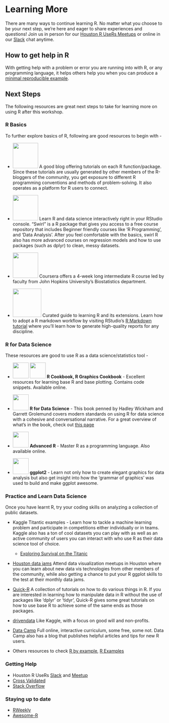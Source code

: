 # Learning More

There are many ways to continue learning R.  No matter what you choose to be your next step, we're here and eager to share experiences and questions!  Join us in person for our [Houston R UseRs Meetups](http://www.meetup.com/houstonr/) or online in our [Slack](https://hrug-slack.herokuapp.com/) chat anytime.

## How to get help in R

With getting help with a problem or error you are running into with R, or any programming language, it helps others help you when you can produce a [minimal reproducible example](http://stackoverflow.com/questions/5963269/how-to-make-a-great-r-reproducible-example).

[//]: <> ( will go through and example of making a minimal reproducible example starting from a problem, talk about stackoverflow, and other ways to get help, how to search for answers, ?help, vignettes, etc. )


## Next Steps

[//]: <> ( If you have a specific project where R is useful, or existing datasets you're wanting to explore, we recommend using R with them, and )

The following resources are great next steps to take for learning more on using R after this workshop.

### R Basics 

To further explore basics of R, following are good resources to begin with  - 

* <a href="https://www.r-bloggers.com/how-to-learn-r-2/" target="_blank">  <img src="https://www.r-bloggers.com/wp-content/uploads/2016/04/R_02_2016-05-01.png" style="width:80px"></a>
 A good blog offering tutorials on each R function/package. Since these tutorials are usually generated by other members of the R-bloggers of the community, you get exposure to different R programming conventions and methods of problem-solving. It also operates as a platform for R users to connect.
* <a href="http://swirlstats.com/" target="_blank">  <img src="http://swirlstats.com/images/swirl_new_large_final.png" style="width:80px"></a>
Learn R and data science interactively right in your RStudio console. "Swirl" is a R package that gives you access to a free course repository that includes Beginner friendly courses like 'R Programming', and 'Data Analysis'. After you feel comfortable with the basics, swirl R also has more advanced courses on regression models and how to use packages (such as dplyr) to clean, messy datasets. 

* <a href="https://www.coursera.org/learn/r-programming" target="_blank">  <img src="http://brickingtips.com/wp-content/uploads/2015/01/coursera.png" style="width:80px"></a>
Coursera offers a 4-week long intermediate R course led by faculty from John Hopkins University's Biostatistics department. 
* <a href="https://www.rstudio.com/online-learning/" target="_blank">  <img src="https://teespring-storecontent.s3.amazonaws.com/FW6s2ljYB6HuZgDe15SiOQ_store_header_image" style="width:90px"></a>
Curated guide to learning R and its extensions. Learn how to adopt a R markdown workflow by visiting RStudio's [R Markdown tutorial](http://rmarkdown.rstudio.com/) where you'll learn how to generate high-quality reports for any discipline.




### R for Data Science

These resources are good to use R as a data science/statistics tool - 

* <a href="http://www.cookbook-r.com/" target="_blank">  <img src="http://akamaicovers.oreilly.com/images/9780596809164/cat.gif" style="width:50px"></a>
<a href="http://www.cookbook-r.com/Graphs/" target="_blank">  <img src="http://www.cookbook-r.com/r_graphics_cookbook.png" style="width:50px"></a> <b>R Cookbook, R Graphics Cookbook</b> - Excellent resources for learning base R and base plotting. Contains code snippets. Available online. 

* <a href="http://r4ds.had.co.nz/" target="_blank">  <img src="http://r4ds.had.co.nz/cover.png" style="width:50px"></a>
<b>R for Data Science</b> - This book penned by Hadley Wickham and Garrett Grolemund covers modern standards on using R for data science with a cohesive and conversational narrative.
For a great overview of what's in the book, check out [this page](http://r4ds.had.co.nz/explore-intro.html)

* <a href="http://adv-r.had.co.nz/" target="_blank">  <img src="https://images.tandf.co.uk/common/jackets/amazon/978146658/9781466586963.jpg" style="width:50px"></a> <b> Advanced R</b> - Master R as a programming language. Also available online.

* <a href="https://www.amazon.com/dp/0387981403/ref=cm_sw_su_dp?tag=ggplot2-20" target="_blank">  <img src="https://images-na.ssl-images-amazon.com/images/I/418lVZnPZXL.jpg" style="width:50px"></a> <b> ggplot2</b> - Learn not only how to create elegant graphics for data analysis but also get insight into how the 'grammar of graphics' was used to build and make ggplot awesome.


### Practice and Learn Data Science
Once you have learnt R, try your coding skills on analyzing a collection of public datasets. 

* Kaggle Titantic examples - Learn how to tackle a machine learning problem and participate in competitions either individually or in teams. Kaggle also has a ton of cool datasets you can play with as well as an active community of users you can interact with who use R as their data science tool of choice.
  * [Exploring Survival on the Titanic](https://www.kaggle.com/mrisdal/titanic/exploring-survival-on-the-titanic)
* [Houston data jams](https://houstondatavis.github.io/data-jams/) Attend data visualization meetups in Houston where you can learn about new data vis technologies from other members of the community, while also getting a chance to put your R ggplot skills to the test at their monthly data jams. 
* [Quick-R](http://www.statmethods.net/) A collection of tutorials on how to do various things in R. If you are interested in learning how to manipulate data in R without the use of packages like 'dplyr' or 'tidyr', Quick-R gives some great tutorials on how to use base R to achieve some of the same ends as those packages. 
* [drivendata](https://www.drivendata.org/) Like Kaggle, with a focus on good will and non-profits. 
* [Data Camp](https://www.datacamp.com/) Full online, interactive curriculum, some free, some not. Data Camp also has a blog that publishes helpful articles and tips for new R users.

* Others resources to check [R by example](http://www.mayin.org/ajayshah/KB/R/index.html), [R Examples](http://www.rexamples.com/)

### Getting Help

* Houston R UseRs [Slack](https://hrug-slack.herokuapp.com/) and [Meetup](http://www.meetup.com/houstonr/)
* [Cross Validated](http://stats.stackexchange.com/)
* [Stack Overflow](http://stackoverflow.com/)

### Staying up to date

* [RWeekly](https://rweekly.org/)
* [Awesome-R](https://awesome-r.com/)
